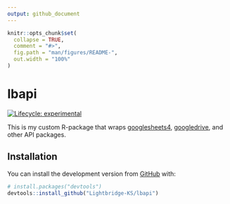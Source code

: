 ```yaml
---
output: github_document
---
```


<!-- README.md is generated from README.Rmd. Please edit that file -->

```r
knitr::opts_chunk$set(
  collapse = TRUE,
  comment = "#>",
  fig.path = "man/figures/README-",
  out.width = "100%"
)
```

# lbapi

<!-- badges: start -->
[![Lifecycle: experimental](https://img.shields.io/badge/lifecycle-experimental-orange.svg)](https://lifecycle.r-lib.org/articles/stages.html#experimental)
<!-- badges: end -->

This is my custom R-package that wraps [googlesheets4](https://googlesheets4.tidyverse.org/index.html), [googledrive](https://googledrive.tidyverse.org), and other API packages.

## Installation

You can install the development version from [GitHub](https://github.com/) with:

``` r
# install.packages("devtools")
devtools::install_github("Lightbridge-KS/lbapi")
```

